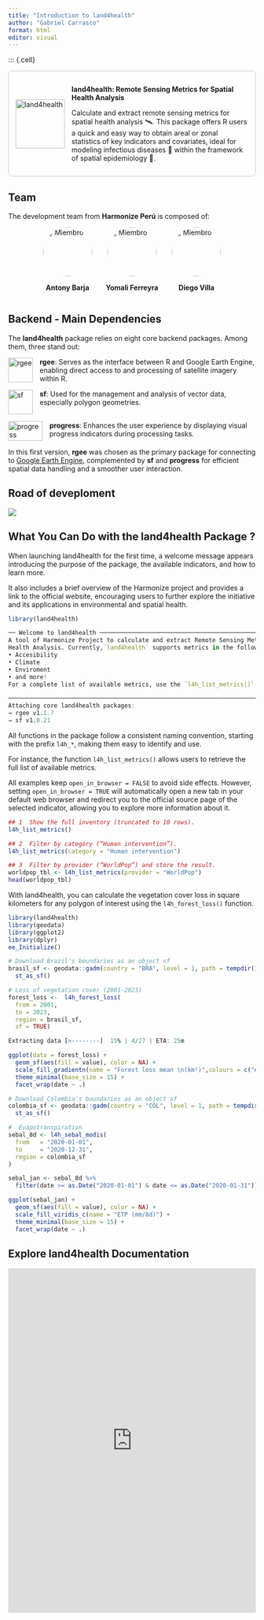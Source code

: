 ```yaml
---
title: "Introduction to land4health"
author: "Gabriel Carrasco"
format: html
editor: visual
---
```


::: {.cell}

```{=html}
<div style="display: flex; align-items: center; border: 1px solid #ccc; padding: 1em; border-radius: 8px;">
  <img src="https://raw.githubusercontent.com/harmonize-tools/land4health/refs/heads/main/man/figures/logo.png" alt="land4health" width="100" style="margin-right: 1em;">
  <div>
    <p><strong>land4health: Remote Sensing Metrics for Spatial Health Analysis</strong></p>
    <p>Calculate and extract remote sensing metrics for spatial health analysis 🛰️. This package offers R users a quick and easy way to obtain areal or zonal statistics of key indicators and covariates, ideal for modeling infectious diseases 🦠 within the framework of spatial epidemiology 🏥.</p>
  </div>
</div>
```

## Team
The development team from **Harmonize Perú** is composed of:

```{=html}
<div style="display: flex; justify-content: center; gap: 2em; margin-top: 1em;">

  <div style="text-align: center;">
    <img src="https://avatars.githubusercontent.com/u/23284899?s=400&u=a4f50618c8abfb1f7d334db5c9cabffbb4c3f5c7&v=4" alt="Miembro 1" style="border-radius: 50%; width: 100px; height: 100px;">
    <p><strong>Antony Barja</strong></p>
  </div>

  <div style="text-align: center;">
    <img src="https://avatars.githubusercontent.com/u/40729029?v=4" alt="Miembro 2" style="border-radius: 50%; width: 100px; height: 100px;">
    <p><strong>Yomali Ferreyra</strong></p>
  </div>

  <div style="text-align: center;">
    <img src="https://avatars.githubusercontent.com/u/39299104?v=4" alt="Miembro 3" style="border-radius: 50%; width: 100px; height: 100px;">
    <p><strong>Diego Villa</strong></p>
  </div>

</div>
```


## Backend - Main Dependencies

The **land4health** package relies on eight core backend packages. Among them, three stand out:

```{=html}
<div style="display: flex; align-items: start; margin-bottom: 1em;">
  <img src="https://user-images.githubusercontent.com/16768318/118376965-5f7dca80-b5cb-11eb-9a82-47876680a3e6.png" alt="rgee" style="width: 50px; margin-right: 1em;">
  <div>
    <strong>rgee</strong>: Serves as the interface between R and Google Earth Engine, enabling direct access to and processing of satellite imagery within R.
  </div>
</div>

<div style="display: flex; align-items: start; margin-bottom: 1em;">
  <img src="https://raw.githubusercontent.com/r-spatial/sf/main/man/figures/logo.png" alt="sf" style="width: 50px; margin-right: 1em;">
  <div>
    <strong>sf</strong>: Used for the management and analysis of vector data, especially polygon geometries.
  </div>
</div>

<div style="display: flex; align-items: start; margin-bottom: 1em;">
  <img src="https://raw.githubusercontent.com/r-lib/progress/main/man/figures/logo.png" alt="progress" style="width: 70px; height: 40px; margin-right: 1em;">
  <div>
    <strong>progress</strong>: Enhances the user experience by displaying visual progress indicators during processing tasks.
  </div>
</div>
```
In this first version, **rgee** was chosen as the primary package for connecting to [Google Earth Engine](https://earthengine.google.com/), complemented by **sf** and **progress** for efficient spatial data handling and a smoother user interaction.

## Road of deveploment

![](C:/Users/USER/Documents/road.jpg)


## What You Can Do with the land4health Package ? 

When launching land4health for the first time, a welcome message appears introducing the purpose of the package, the available indicators, and how to learn more.

It also includes a brief overview of the Harmonize project and provides a link to the official website, encouraging users to further explore the initiative and its applications in environmental and spatial health.

```r
library(land4health)
```

```r
── Welcome to land4health ────────────────────────────────────────────────────────────────
A tool of Harmonize Project to calculate and extract Remote Sensing Metrics for Spatial
Health Analysis. Currently,`land4health` supports metrics in the following categories:
• Accesibility
• Climate
• Enviroment
• and more!
For a complete list of available metrics, use the `l4h_list_metrics()` function.

──────────────────────────────────────────────────────────────────────────────────────────
Attaching core land4health packages:
→ rgee v1.1.7
→ sf v1.0.21
```

All functions in the package follow a consistent naming convention, starting with the prefix `l4h_*`, making them easy to identify and use.

For instance, the function `l4h_list_metrics()` allows users to retrieve the full list of available metrics.

All examples keep  `open_in_browser = FALSE ` to avoid side effects. However, setting  `open_in_browser = TRUE ` will automatically open a new tab in your default web browser and redirect you to the official source page of the selected indicator, allowing you to explore more information about it.

```r
## 1  Show the full inventory (truncated to 10 rows).
l4h_list_metrics()

## 2  Filter by category (“Human intervention”).
l4h_list_metrics(category = "Human intervention")

## 3  Filter by provider (“WorldPop”) and store the result.
worldpop_tbl <- l4h_list_metrics(provider = "WorldPop")
head(worldpop_tbl)
```


With land4health, you can calculate the vegetation cover loss in square kilometers for any polygon of interest using the `l4h_forest_loss()` function.


```r
library(land4health)
library(geodata)
library(ggplot2)
library(dplyr)
ee_Initialize()
```


```r
# Download Brazil's boundaries as an object sf
brasil_sf <- geodata::gadm(country = "BRA", level = 1, path = tempdir()) |> 
  st_as_sf()
```

```r
# Loss of vegetation cover (2001-2023)
forest_loss <-  l4h_forest_loss(
  from = 2001,
  to = 2023,
  region = brasil_sf,
  sf = TRUE)
```
```r
Extracting data [>--------]  15% | 4/27 | ETA: 25m
```
```r
ggplot(data = forest_loss) +
  geom_sf(aes(fill = value), color = NA) +
  scale_fill_gradientn(name = "Forest loss mean \n(km²)",colours = c("#DC8665","#138086","#534666","#CD7672","#eeb462")) +
  theme_minimal(base_size = 15) +
  facet_wrap(date ~ .)
```


```r
# Download Colombia's boundaries as an object sf
colombia_sf <- geodata::gadm(country = "COL", level = 1, path = tempdir()) |> 
  st_as_sf()
```

```r
#  Evapotranspiration 
sebal_8d <- l4h_sebal_modis(
  from   = "2020-01-01",
  to     = "2020-12-31",
  region = colombia_sf
)
```
```r
sebal_jan <- sebal_8d %>%
  filter(date >= as.Date("2020-01-01") & date <= as.Date("2020-01-31"))

ggplot(sebal_jan) +
  geom_sf(aes(fill = value), color = NA) +
  scale_fill_viridis_c(name = "ETP (mm/8d)") +
  theme_minimal(base_size = 15) +
  facet_wrap(date ~ .)
```


## Explore land4health Documentation

<iframe src="https://harmonize-tools.github.io/land4health/index.html" width="100%" height="700px" style="border: none;">
  Your browser does not support iframes.
</iframe>
